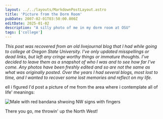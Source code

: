 ```yaml
---
layout: ../../layouts/MarkdownPostLayout.astro
title: 'Picture from the Dorm Room'
pubDate: 2007-02-01T03:50:00.000Z
editDate: 2025-01-02
description: "A silly photo of me in my dorm room at OSU"
tags: ['college']
---
```



_This post was recovered from an old livejournal blog that I had while going to college at Oregon State University. I've only updated misspellings or dead links, but left any cringe worthy things or immature thoughts. I've decided to leave them as a snapshot of who I was and to see how far I've come. Any photos have been freshly edited and so are not the same as what was originally posted. Over the years I had several blogs, most lost to time, and I wanted to recover some lost memories and reflect on my life._

<DropCap letter='W' />

ell i figured I'd post a picture of me from the area where i contemplate all of life' meanings:

![Male with red bandana shwoing NW signs with fingers](https://img.photobucket.com/albums/v81/hood_rider/Blog/dorm.jpg)

There you go, me throwin' up the North West!